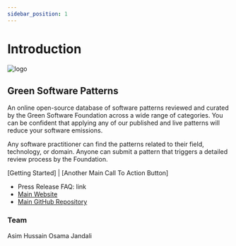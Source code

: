 ```yaml
---
sidebar_position: 1
---
```



# Introduction

<div class="intro-logo">
  <img src="/img/logo.svg" alt="logo" />
</div>

## Green Software Patterns

An online open-source database of software patterns reviewed and curated by the Green Software Foundation across a wide range of categories. You can be confident that applying any of our published and live patterns will reduce your software emissions.

Any software practitioner can find the patterns related to their field, technology, or domain. Anyone can submit a pattern that triggers a detailed review process by the Foundation.

[Getting Started] | [Another Main Call To Action Button]

- Press Release FAQ: link
- [Main Website](https://patterns.greensoftware.foundation)
- [Main GitHub Repository](https://github.com/Green-Software-Foundation/green-software-patterns)

### Team

<TeamMembers>
  <TeamMember
    role="Chairperson & Executive Director"
    company="GSF"
    github="jawache"
    twitter="jawache"
    linkedin="jawache"
  >
    Asim Hussain
  </TeamMember>
  <TeamMember
    role="Developer"
    company="GSF"
    github="osamajandali"
    twitter="osama_jandali"
    linkedin="osamajandali"
  >
    Osama Jandali
  </TeamMember>
</TeamMembers>
